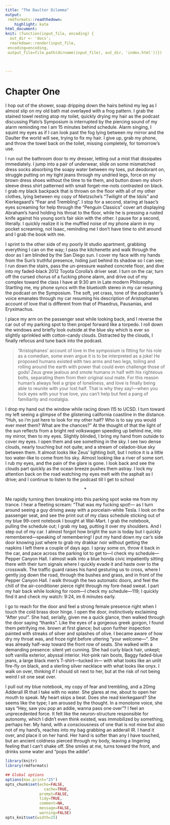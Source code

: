 ```yaml
---
title: "The Daulter Dilemma"
output: 
 rmdformats::readthedown:
    highlight: kate
html_document:
knit: (function(input_file, encoding) {
  out_dir <- 'docs';
  rmarkdown::render(input_file,
 encoding=encoding,
 output_file=file.path(dirname(input_file), out_dir, 'index.html'))})

  

---
```

# Chapter One

I hop out of the shower, soap dripping down the hairs behind my leg as I almost slip on my old bath mat overlayed with a frog pattern. I grab the stained towel resting atop my toilet, quickly drying my hair as the podcast discussing Plato’s Symposium is interrupted by the piercing sound of my alarm reminding me I am 15 minutes behind schedule. Alarm singing, I squint my eyes as if I can look past the fog lying between my mirror and the Daulter the world will see, trying to fix my hair. I give up, grab my phone, and throw the towel back on the toilet, missing completely, for tomorrow’s use.

 I run out the bathroom door to my dresser, letting out a mist that dissipates immediately. I jump into a pair of underwear, slide on some mismatched dress socks absorbing the soapy water between my toes, put deodorant on, struggle putting on my tight jeans through my undried legs, force on my brown dress shoes without the time to tie them, and button down my short-sleeve dress shirt patterned with small forget-me-nots contrasted on black. I grab my black backpack that is thrown on the floor with all of my other clothes, lying between my copy of Nietzsche’s “Twilight of the Idols” and Kierkegaard’s “Fear and Trembling”. I stop for a second, staring at Isaac’s eyes screaming for help through the “Penguin Classics” cover art displaying Abraham’s hand holding his throat to the floor, while he is pressing a rusted knife against his young son’s fair skin with the other. I pause for a second, literally. I quickly realize it is the muffled noise of my phone alarm in my pocket screaming, not Isaac, reminding me I don’t have time to shit around and I grab the book with me. 

I sprint to the other side of my poorly lit studio apartment, grabbing everything I can on the way; I pass the kitchenette and walk through the door as I am blinded by the San Diego sun. I cover my face with my hands from the Sun’s truthful presence, hiding just behind its shadow so I can see; I run down the stairs, pass the un-pressure washed concrete floor, and dive into my faded-black 2012 Toyota Corolla’s driver seat. I turn on the car, turn off the cursed chorus of a fucking phone alarm, and drive out of my complex toward the class I have at 9:30 am in Late modern Philosophy. Startling me, my phone syncs with the bluetooth stereo in my car resuming the podcast on the Symposium. The soft, yet crass, tone of the podcaster’s voice emanates through my car resuming his description of Aristophanes account of love that is different from that of Phaedrus, Pausanias, and Eryximachus. 

I place my arm on the passenger seat while looking back, and I reverse the car out of my parking spot to then propel forward like a torpedo. I roll down the windows and briefly look outside at the blue sky which is ever so slightly sprinkled with cotton-candy clouds. Distracted by the clouds, I finally refocus and tune back into the podcast.  

>“Aristophanes’ account of love in the symposium is fitting for his role as a comedian, some even argue it is to be interpreted as a joke! He proposed humans existed with two arms and two legs, toiling and rolling around the earth with power that could even challenge those of gods! Zeus grew jealous and smote humans in half with his righteous bolts, separating them from their original soul mate. For this reason human’s always feel a gripe of loneliness, and love is finally being able to reunite with your lost half. That is why they say!—when you lock eyes with your true love, you can’t help but feel a pang of familiarity and nostalgia.

I drop my hand out the window while racing down I15 to UCSD. I turn toward my left seeing a glimpse of the glistening california coastline in the distance. “Huh, so i'm just here to look for my other half? Who is to say you would ever meet them? What are the chances?” At the thought of that the light of the sun reflects from a bright red volkswagen speeding up behind me, into my mirror, then to my eyes. Slightly blinded, I bring my hand from outside to cover my eyes. I open them and see something in the sky. I see two dense clouds, nearly touching but not quite; and a stream of celadon-blue sky between them. It almost looks like Zeus’ lighting bolt, but I notice it is a little too water-like to come from his sky. Almost looking like a river of some sort. I rub my eyes, and the pain of the glare is gone. I look back and see the clouds part quickly as the ocean breeze pushes them astray. I lock my attention back on the road watching my eyes melt with the asphalt as I drive; and I continue to listen to the podcast till I get to school

<center>*</center>

Me rapidly turning then breaking into this parking spot woke me from my trance. I hear a fleeting scream: “That was my fucking spot!— as I turn around seeing a guy driving away with a porcelain-white Tesla. I look on the passenger seat, and see the print out of my class schedule sticking out of my blue 99-cent notebook I bought at Wal-Mart. I grab the notebook, pulling the schedule out; I grab my bag, putting it over my shoulders. And I step out of my car. I almost forgot how bright the sun is today but I quickly remembered—speaking of remembering! I put my hand down my car’s side door knowing just where to grab my drakkar noir without getting the napkins I left there a couple of days ago. I spray some on, throw it back in the car, and pace across the parking lot to get to—I check my schedule—Pepper Canyon Hall. I almost walk into a blue honda civic impatiently sitting there with their turn signals where I quickly evade it and haste over to the crosswalk. The traffic guard raises his hand gesturing us to cross, where I gently jog down the road, through the bushes and grass, and in front of the Pepper Canyon Hall. I walk through the two automatic doors, and feel the chill of the air-conditioner pierce right through my fore-head sweat. I part my hair back while looking for room—I check my schedule—119; I quickly find it and check my watch: 9:24, im 6 minutes early. 

I go to reach for the door and feel a strong female presence right when I touch the cold brass door hinge. I open the door, instinctively exclaiming “After you!”. She had, serially, given me a quick glance, then walked through the door saying “thanks”. Like the eyes of a gorgeous greek gorgon, I found them petrifying me. brown at first glance; but upon further inspection painted with streaks of silver and splashes of olive.  I became aware of how dry my throat was, and froze right before uttering “your welcome—”. She was already half-way toward the front row of seats. She walked with a demanding presence: silent yet cunning. She had curly black hair, unkept; soft vanilla exterior, abyssal interior. Hot-pink rain boots, Baggy faded-blue jeans, a large black men’s T-shirt—tucked in— with what looks like an unlit fire-fly on black, and a sterling silver necklace with what looks like onyx. I walk on over, thinking if I should sit next to her, but at the risk of not being weird I sit one seat over. 

I pull out my blue notebook, my copy of fear and trembling, and a 20mg Adderall IR that I take with no water. She glares at me, about to open her mouth to speak. My heart skips a beat. Does she read kierkegaard? She seems like the type; I am aroused by the thought. In a monotone voice, she says “Hey, saw you pop an addie, wanna pass one over”? I feel an unprecedented force. It felt like the neuron-structure responsible for autonomy, which I didn’t even think existed, was immobilized by something, perhaps her. My hand, with a consciousness of one that is not mine but also not of my hand’s, reaches into my bag grabbing an adderall IR. I hand it over, and place it on her hand. Her hand is softer than any I have touched, but an ancient coldness pierced through my body, leaving a lingering feeling that I can’t shake off. She smiles at me, turns toward the front, and drinks some water and “pops the addie”. 






```r
library(knitr)
library(rmdformats)

## Global options
options(max.print="25")
opts_chunk$set(echo=FALSE,
	             cache=TRUE,
               prompt=FALSE,
               tidy=TRUE,
               comment=NA,
               message=FALSE,
               warning=FALSE)
opts_knit$set(width=25)
```

